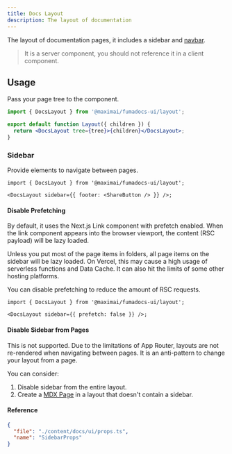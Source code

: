 ```yaml
---
title: Docs Layout
description: The layout of documentation
---
```


The layout of documentation pages, it includes a sidebar and [navbar](/docs/ui/blocks/navbar).

> It is a server component, you should not reference it in a client component.

## Usage

Pass your page tree to the component.

```jsx
import { DocsLayout } from '@maximai/fumadocs-ui/layout';

export default function Layout({ children }) {
  return <DocsLayout tree={tree}>{children}</DocsLayout>;
}
```

### Sidebar

Provide elements to navigate between pages.

```tsx
import { DocsLayout } from '@maximai/fumadocs-ui/layout';

<DocsLayout sidebar={{ footer: <ShareButton /> }} />;
```

#### Disable Prefetching

By default, it uses the Next.js Link component with prefetch enabled.
When the link component appears into the browser viewport, the content (RSC payload) will be lazy loaded.

Unless you put most of the page items in folders, all page items on the sidebar will be lazy loaded.
On Vercel, this may cause a high usage of serverless functions and Data Cache.
It can also hit the limits of some other hosting platforms.

You can disable prefetching to reduce the amount of RSC requests.

```tsx
import { DocsLayout } from '@maximai/fumadocs-ui/layout';

<DocsLayout sidebar={{ prefetch: false }} />;
```

#### Disable Sidebar from Pages

This is not supported.
Due to the limitations of App Router, layouts are not re-rendered when navigating between pages.
It is an anti-pattern to change your layout from a page.

You can consider:

1. Disable sidebar from the entire layout.
2. Create a [MDX Page](/docs/ui/blocks/page#mdx-page) in a layout that doesn't contain a sidebar.

#### Reference

```json doc-gen:typescript
{
  "file": "./content/docs/ui/props.ts",
  "name": "SidebarProps"
}
```
